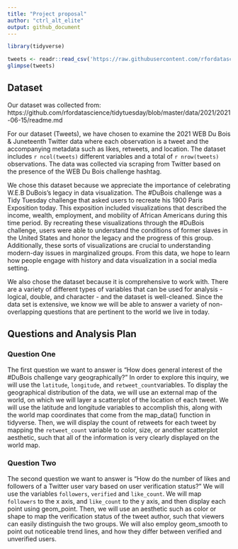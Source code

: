 ```yaml
---
title: "Project proposal"
author: "ctrl_alt_elite"
output: github_document
---
```


```r
library(tidyverse)
```

```r
tweets <- readr::read_csv('https://raw.githubusercontent.com/rfordatascience/tidytuesday/master/data/2021/2021-06-15/tweets.csv')
glimpse(tweets)
```


## Dataset

Our dataset was collected from: https://github.com/rfordatascience/tidytuesday/blob/master/data/2021/2021-06-15/readme.md

For our dataset (Tweets), we have chosen to examine the 2021 WEB Du Bois & Juneteenth Twitter data where each observation is a tweet and the accompanying metadata such as likes, retweets, and location. The dataset includes `r ncol(tweets)` different variables and a total of `r nrow(tweets)` observations. The data was collected via scraping from Twitter based on the presence of the WEB Du Bois challenge hashtag. 

We chose this dataset because we appreciate the importance of celebrating W.E.B 
DuBois’s legacy in data visualization. The #DuBois challenge was a Tidy Tuesday 
challenge that asked users to recreate his 1900 Paris Exposition today. This 
exposition included visualizations that described the income, wealth, 
employment, and mobility of African Americans during this time period. By 
recreating these visualizations through the #DuBois challenge, users were able 
to understand the conditions of former slaves in the United States and honor the legacy and the progress of this group. Additionally, these sorts of 
visualizations are crucial to understanding modern-day issues in marginalized 
groups. From this data, we hope to learn how people engage with history and data visualization in a social media setting. 

We also chose the dataset because it is comprehensive to work with. There are a 
variety of different types of variables that can be used for analysis - logical, 
double, and character - and the dataset is well-cleaned. Since the data set is 
extensive, we know we will be able to answer a variety of non-overlapping 
questions that are pertinent to the world we live in today.

## Questions and Analysis Plan

### Question One

The first question we want to answer is “How does general interest of the #DuBois 
challenge vary geographically?” In order to explore this inquiry, we will use 
the `latitude`, `longitude`, and `retweet_count `variables. To display the 
geographical distribution of the data, we will use an external map of the world, 
on which we will layer a scatterplot of the location of each tweet. We will use 
the latitude and longitude variables to accomplish this, along with the world 
map coordinates that come from the map_data() function in tidyverse. Then, we 
will display the count of retweets for each tweet by mapping the `retweet_count` 
variable to color, size, or another scatterplot aesthetic, such that all of the 
information is very clearly displayed on the world map. 

### Question Two

The second question we want to answer is “How do the number of likes and 
followers of a Twitter user vary based on user verification status?” We will use 
the variables `followers`, `verified` and `like_count`. We will map `followers` 
to the x axis, and `like_count` to the y axis, and then display each point using 
geom_point. Then, we will use an aesthetic such as color or shape to map the 
verification status of the tweet author, such that viewers can easily 
distinguish the two groups. We will also employ geom_smooth to point out 
noticeable trend lines, and how they differ between verified and unverified users. 

